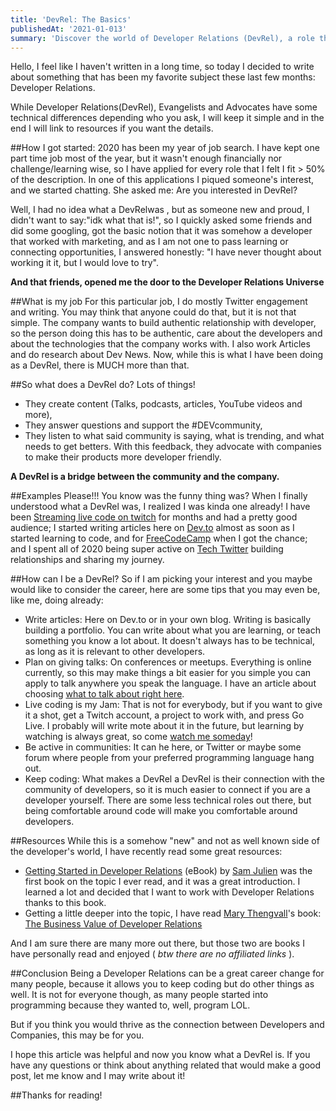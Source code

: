 ```yaml
---
title: 'DevRel: The Basics'
publishedAt: '2021-01-013'
summary: 'Discover the world of Developer Relations (DevRel), a role that bridges developers and companies. Learn how DevRel professionals create content, engage with the community, and advocate for better developer experiences.'
---
```


Hello,
I feel like I haven't written in a long time, so today I decided to write about something that has been my favorite subject these last few months: Developer Relations.

While Developer Relations(DevRel), Evangelists and Advocates have some technical differences depending who you ask, I will keep it simple and in the end I will link to resources if you want the details.

##How I got started:
2020 has been my year of job search. I have  kept one part time job most of the year, but it wasn't enough financially nor challenge/learning wise, so I have applied for every role that I felt I fit > 50%  of the description.
In one of this applications I piqued someone's interest, and we started chatting. She asked me: Are you interested in DevRel?

Well, I had no idea what a DevRelwas , but as someone new and proud, I didn't want to say:"idk what that is!", so I quickly asked some friends and did some googling, got the basic notion that it was somehow a developer that worked with marketing, and as I am not one to pass learning or connecting opportunities, I answered honestly: "I have never thought about working it it, but I would love to try".

**And that friends, opened me the door to the Developer Relations Universe**

##What is my job
For this particular job, I do mostly Twitter engagement and writing. You may think that anyone could do that, but it is not that simple.
The company wants to build authentic relationship with developer, so the person doing this has to be authentic, care about the developers and about the technologies that the company works with.
I also work Articles and do research about Dev News.
Now, while this is what I have been doing as a DevRel, there is MUCH more than that.

##So what does a DevRel do?
Lots of things!
- They create content (Talks, podcasts, articles, YouTube videos and more),
- They answer questions and support the #DEVcommunity,
- They listen to what said community is saying, what is trending, and what needs to get betters. With this feedback, they advocate with companies to make their products more developer friendly.

**A DevRel is a bridge between the community and the company.** 

##Examples Please!!!
You know was the funny thing was? When I finally understood what a DevRel was, I realized I was kinda one already! 
I have been [Streaming live code on twitch](https://www.twitch.tv/pachicodes) for months and had a pretty good audience; I started writing articles here on [Dev.to](https://dev.to/pachicodes) almost as soon as I started learning to code, and for [FreeCodeCamp](https://www.freecodecamp.org/news/the-secret-to-perseverance-and-success/) when I got the chance; 
and I spent all of 2020 being super active on [Tech Twitter](https://twitter.com/pachicodes) building relationships and sharing my journey.

##How can I be a DevRel?
So if I am picking your interest and you maybe would like to consider the career, here are some tips that you may even be, like me, doing already:

- Write articles: Here on Dev.to or in your own blog. Writing is basically building a portfolio. You can write about what you are learning, or teach something you know a lot about. It doesn't always has to be technical, as long as it is relevant to other developers.
- Plan on giving talks: On conferences or meetups. Everything is online currently, so this may make things a bit easier for you simple you can apply to talk anywhere you speak the language. I have an article about choosing [what to talk about right here](https://dev.to/pachicodes/how-to-choose-a-topic-for-your-talk-and-or-workshop-3d25). 
- Live coding is my Jam: That is not for everybody, but if you want to give it a shot, get a Twitch account, a project to work with, and press Go Live. I probably will write mote about it in the future, but learning by watching is always great, so come [watch me someday](https://www.twitch.tv/pachicodes)!
- Be active in communities: It can he here, or Twitter or maybe some forum where people from your preferred programming language hang out.
- Keep coding: What makes a DevRel a DevRel is their connection with the community of developers, so it is much easier to connect if you are a developer yourself. There are some less technical roles out there, but being comfortable around code will make you comfortable around developers.


##Resources
While this is a somehow "new" and not as well known side of the developer's world, I have recently read some great resources:
- [Getting Started in Developer Relations](https://learn.samjulien.com/getting-started-in-developer-relations) (eBook) by [Sam Julien](https://twitter.com/samjulien) was the first book on the topic I ever read, and it was a great introduction. I learned a lot and decided that I want to work with Developer Relations thanks to this book.
- Getting a little deeper into the topic, I have read [Mary Thengvall](https://twitter.com/mary_grace)'s book: [The Business Value of Developer Relations](https://www.persea-consulting.com/book)

And I am sure there are many more out there, but those two are books I have personally read and enjoyed ( *btw there are no affiliated links* ).

##Conclusion
Being a Developer Relations can be a great career change for many people, because it allows you to keep coding but do other things as well. It is not for everyone though, as many people started into programming because they wanted to, well, program LOL. 

But if you think you would thrive as the connection between Developers and Companies, this may be for you.

I hope this article was helpful and now you know what a DevRel is. If you have any questions or think about anything related that would make a good post, let me know and I may write about it!


##Thanks for reading! 
